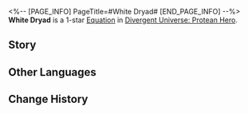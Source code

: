 <%-- [PAGE_INFO]
PageTitle=#White Dryad#
[END_PAGE_INFO] --%>
{{Equation Infobox
|period   = Protean Hero
|rarity   = 1
|path1    = Erudition*2
|path2    = Propagation*2
|effect   = For every 1 Skill Point consumed by ally targets, increases Ultimate DMG dealt by {{Color|h|65%}}, up to a max of {{Color|h|130%}} and lasting until after using the Ultimate.
|mentions = Cerces; Kephale
}}
'''White Dryad''' is a 1-star [[Divergent Universe: Protean Hero/Equatoins|Equation]] in [[Divergent Universe: Protean Hero]].

==Story==
{{Description|There is no need for words. Through the roots that connect our blood, your intent is already known to us.<br />Before Kephale created humanity, the White Dryad had already spread across the world.<br />Unlike your ignorant kind, our reason is deeply rooted in the earth.<br />Wisdom flows among us like the morning dew. Though we may wither, our seeds carry the promise of renewal.<br />We remember.<br />Cerces taught us to unfurl our leaves, to question our very being.<br />The travelling scholars all fell silent by our questions.<br />The first sage of the Grove got their revelation from our whispers.<br />So, are you seeking answers to the godslayer's journey? Then just lend your ear and listen.<br />Petals fall off, bury in the soil. Death nourishes new life. Failure is never the end.}}
<!--
==Gameplay Notes==
* 
-->
==Other Languages==
{{Other Languages
|en   = White Dryad
|zhs  = 仙女木
|zht  = 仙女木
|ja   = ドリアス
|ko   = 담자리꽃나무
|es   = Dríade blanca
|fr   = Fée de la forêt
|ru   = Белая дриада
|th   = ต้นนางฟ้า
|vi   = Cây Tiên Nữ
|de   = Weiße Silberwurz
|id   = White Dryad
|pt   = Dríade Branca
}}

==Change History==
{{Change History|3.1}}